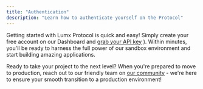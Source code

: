 ```yaml
---
title: "Authentication"
description: "Learn how to authenticate yourself on the Protocol"
---
```


Getting started with Lumx Protocol is quick and easy! Simply create your free account on our Dashboard and [grab your API key](https://dashboard.lumx.io/sandbox/settings/api-keys/) ). Within minutes, you'll be ready to harness the full power of our sandbox environment and start building amazing applications.

Ready to take your project to the next level? When you're prepared to move to production, reach out to our friendly team on [our community](https://join.slack.com/t/lumxprotocol/shared_invite/zt-2r5c6zxk3-5QGGZ3mUtLel5te1dI) - we're here to ensure your smooth transition to a production environment!
